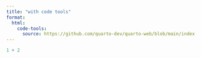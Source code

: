 ---
title: "with code tools"
format: 
  html:
    code-tools: 
      source: https://github.com/quarto-dev/quarto-web/blob/main/index.qmd
---

```{r}
1 + 2
```